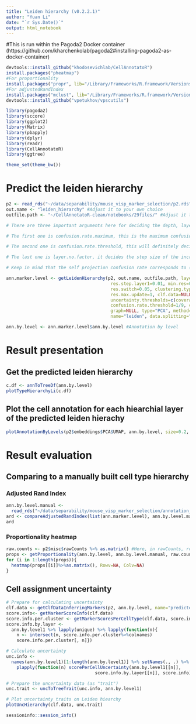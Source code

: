 ```yaml
---
title: "Leiden hierarchy (v0.2.2.1)"
author: "Yuan Li"
date: "`r Sys.Date()`"
output: html_notebook
---
```


#This is run within the Pagoda2 Docker container (https://github.com/kharchenkolab/pagoda2#installing-pagoda2-as-docker-container)
```r
devtools::install_github("khodosevichlab/CellAnnotatoR")
install.packages("pheatmap")
#For proportionality
install.packages("propr", lib="/Library/Frameworks/R.framework/Versions/3.6/Resources/library")
#For adjustedRandIndex
install.packages("mclust", lib="/Library/Frameworks/R.framework/Versions/3.6/Resources/library")
devtools::install_github("vpetukhov/vpscutils")
```

```r
library(pagoda2)
library(sccore)
library(ggplot2)
library(Matrix)
library(pbapply)
library(dplyr)
library(readr)
library(CellAnnotatoR)
library(ggtree)

theme_set(theme_bw())
```

# Predict the leiden hierarchy
```r
p2 <- read_rds("~/data/separability/mouse_visp_marker_selection/p2.rds") #pagada dataset #Adjust it to your own file path
out.name <- "leiden_hierarchy" #Adjust it to your own choice
outfile.path <- "~/CellAnnotatoR-clean/notebooks/29files/" #Adjust it to your own folder

# There are three important arguments here for deciding the depth, layer number and cluster number per layer of the predicted hierarchy

# The first one is confusion.rate.maximum, this is the maximum confusion rate threshold. If layer.no.factor != 0  this will most likely have an influence on the depth (the higher, the deeper) and cluster number per layer (the higher, the more, at lower levels) of the hierarchy. The maximum value of confusion.rate.maximum can take is 2/3, which corresponds to a self projection accuracy of 0.6.

# The second one is confusion.rate.threshold, this will definitely decide the cluster number for layer 2, and maybe on layer1 as well (if this threshold is too small/stringent, prediction for layer 1 may report an error and tells you that there is not enough structure in the data). This argument will also decide the cluster number of the lower layers if layer.no.factor==0.

# The last one is layer.no.factor, it decides the step size of the increase of the confusion.rate.threshold layer by layer (from layer 2) towards confusion.rate.maximum, and confusion.rate.threshold then sticks to this maximum value until the bottom hierachical layer.

# Keep in mind that the self projection confusion rate corresponds to (1-accuracy)/accuracy

ann.marker.level <- getLeidenHierarchy(p2, out.name, outfile.path, layer.n=10, layer.no.factor=20/63,
                                        res.step.layer1=0.01, min.res=0, max.res.layer2=1, max.res.increase=1,
                                        res.switch=0.05, clustering.type=NULL, embeding.type=NULL,
                                        res.max.update=1, clf.data=NULL, clusters = NULL,
                                        uncertainty.thresholds=c(coverage=0.5, negative=0.5, positive=0.75),
                                        confusion.rate.threshold=1/9, confusion.rate.maximum=3/7, 
                                        graph=NULL, type="PCA", method=conos::leiden.community, n.iterations=50,
                                        name="leiden", data.splitting="graph", reannotation=FALSE, certainty.threshold=0.5)

ann.by.level <- ann.marker.level$ann.by.level #Annotation by level
```

# Result presentation
## Get the predicted leiden hierarchy
```r
c.df <- annToTreeDf(ann.by.level)
plotTypeHierarchyLi(c.df)
```

## Plot the cell annotation for each hiearchial layer of the predicted leiden hierachy
```r
plotAnnotationByLevels(p2$embeddings$PCA$UMAP, ann.by.level, size=0.2, font.size=c(2, 4), shuffle.colors=T)
```

# Result evaluation
## Comparing to a manually built cell type hierarchy
### Adjusted Rand Index
```r
ann.by.level.manual <- 
  read_rds("~/data/separability/mouse_visp_marker_selection/annotation_by_level.rds") #Adjust to your own file path.
ard <- compareAdjustedRandIndex(list(ann.marker.level), ann.by.level.manual)
ard
```

### Proportionality heatmap
```r
raw.counts <- p2$misc$rawCounts %>% as.matrix() #Here, in rawCounts, row: cells, column: feature genes
props <- getProportionality(ann.by.level, ann.by.level.manual, raw.counts, metric="rho")
for (i in 1:length(props)){
  heatmap(props[[i]]%>%as.matrix(), Rowv=NA, Colv=NA)
}
```

## Cell assignment uncertainty
```r
# Prepare for calculating uncertainty
clf.data <- getClfDataInferringMarkers(p2, ann.by.level, name="predicted", outfile.path="~/CellAnnotatoR-clean/notebooks/30files/", stringent=F)
score.info<- getMarkerScoreInfo(clf.data)
score.info.per.cluster <- getMarkerScoresPerCellType(clf.data, score.info)
score.info.by.layer <-
  ann.by.level1 %>% lapply(unique) %>% lapply(function(n){
    n <- intersect(n, score.info.per.cluster%>%colnames) 
    score.info.per.cluster[, n]})

# Calculate uncertainty
unc.info <-
  names(ann.by.level1)[1:length(ann.by.level1)] %>% setNames(., .) %>%
    plapply(function(n) scorePerCellUncertainty(ann.by.level1[[n]],
                                  score.info.by.layer[[n]], score.info))

# Prepare the uncertainty data (as "trait")
unc.trait <- uncToTreeTrait(unc.info, ann.by.level1)

# Plot uncertainty traits on Leiden hiearchy
plotUncHierarchy(clf.data, unc.trait)
```


```r
sessioninfo::session_info()
```


